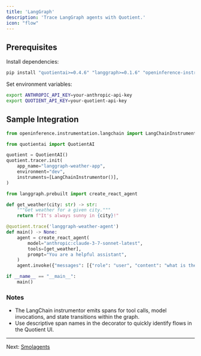 ```yaml
---
title: 'LangGraph'
description: 'Trace LangGraph agents with Quotient.'
icon: "flow"
---
```


## Prerequisites

Install dependencies:

```bash
pip install "quotientai>=0.4.6" "langgraph>=0.1.6" "openinference-instrumentation-langchain==0.1.1"
```

Set environment variables:

```bash
export ANTHROPIC_API_KEY=your-anthropic-api-key
export QUOTIENT_API_KEY=your-quotient-api-key
```

## Sample Integration

```python quotient_trace_langgraph.py
from openinference.instrumentation.langchain import LangChainInstrumentor

from quotientai import QuotientAI

quotient = QuotientAI()
quotient.tracer.init(
    app_name="langgraph-weather-app",
    environment="dev",
    instruments=[LangChainInstrumentor()],
)

from langgraph.prebuilt import create_react_agent

def get_weather(city: str) -> str:
    """Get weather for a given city."""
    return f"It's always sunny in {city}!"

@quotient.trace('langgraph-weather-agent')
def main() -> None:
    agent = create_react_agent(
        model="anthropic:claude-3-7-sonnet-latest",
        tools=[get_weather],
        prompt="You are a helpful assistant",
    )
    agent.invoke({"messages": [{"role": "user", "content": "what is the weather in sf"}]})

if __name__ == "__main__":
    main()
```

### Notes

* The LangChain instrumentor emits spans for tool calls, model invocations, and state transitions within the graph.
* Use descriptive span names in the decorator to quickly identify flows in the Quotient UI.

---

Next: [Smolagents](./smolagents)
